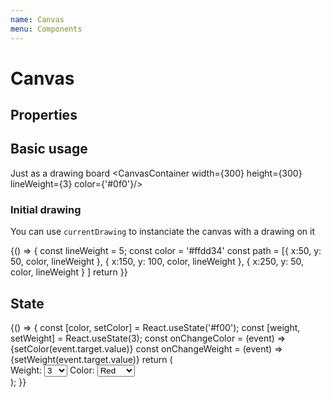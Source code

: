 ```yaml
---
name: Canvas
menu: Components
---
```



# Canvas

## Properties

<Props of={CanvasContainer} />

## Basic usage
  Just as a drawing board
<Playground>
  <CanvasContainer width={300} height={300} lineWeight={3} color={'#0f0'}/>
</Playground>

### Initial drawing

  You can use `currentDrawing` to instanciate the canvas with a drawing on it

<Playground>
  {() => {
    const lineWeight = 5;
    const color = '#ffdd34'
    const path = [{
      x:50,
      y: 50,
      color,
      lineWeight
    },
    {
      x:150,
      y: 100,
      color,
      lineWeight
    },
    {
      x:250,
      y: 50,
      color,
      lineWeight
    }
    ]
    return <CanvasContainer width={300} height={150} lineWeight={lineWeight} color={color} currentDrawing={path}/>
  }}
</Playground>

## State

<Playground>
  {() => {
    const [color, setColor] = React.useState('#f00');
    const [weight, setWeight] = React.useState(3);
    const onChangeColor = (event) => {setColor(event.target.value)}
    const onChangeWeight = (event) => {setWeight(event.target.value)}
    return (
      <React.Fragment>
        <div>
          Weight:
          <select onChange={onChangeWeight} value={weight}>
            <option value='3'>3</option>
            <option value='5'>5</option>
            <option value='15'>15</option>
          </select>
          Color:
          <select onChange={onChangeColor} value={color}>
            <option value='#f00'>Red</option>
            <option value='#0f0'>Green</option>
            <option value='#00f'>Blue</option>
          </select>
        </div>
        <CanvasContainer width={300} height={300} lineWeight={weight} color={color}/>
      </React.Fragment>
    );
  }}
</Playground>
